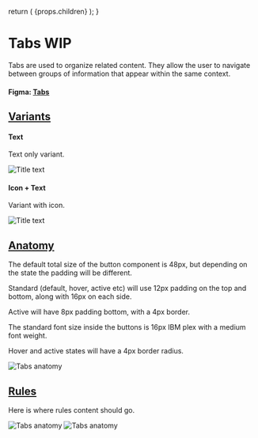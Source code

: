 

  return (
    <Layout
      title="Design"
      sideNav="design"
      editPageRoute="design/components/tabs"
      shouldIncludePageIndex
    >
      {props.children}
    </Layout>
  );
}

# Tabs WIP

<IntroText>
  Tabs are used to organize related content. They allow the user to navigate
  between groups of information that appear within the same context.
</IntroText>

#### Figma: [Tabs](<https://www.figma.com/file/W3hxWj6VZydNaNGJSGxRsV/TableKit-Components-(3.0)>)

## [Variants](#variants)

#### Text

Text only variant.

![Title text](/static/img/components/tabs.png 'IMAGEDESCRIPTION')

#### Icon + Text

Variant with icon.

![Title text](/static/img/components/PLACEHOLDER.png 'IMAGEDESCRIPTION')

## [Anatomy](website/src/design/components/tabs.html#anatomy)

The default total size of the button component is 48px, but depending on the state the padding will be different.

Standard (default, hover, active etc) will use 12px padding on the top and bottom, along with 16px on each side.

Active will have 8px padding bottom, with a 4px border.

The standard font size inside the buttons is 16px IBM plex with a medium font weight.

Hover and active states will have a 4px border radius.

![Tabs anatomy](/static/img/components/PLACEHOLDER.png 'IMAGEDESCRIPTION')

## [Rules](website/src/design/components/tabs.html#rules)

Here is where rules content should go.

![Tabs anatomy](/static/img/components/placeholder-rules.png 'IMAGEDESCRIPTION') ![Tabs anatomy](/static/img/components/placeholder-rules.png 'IMAGEDESCRIPTION')
